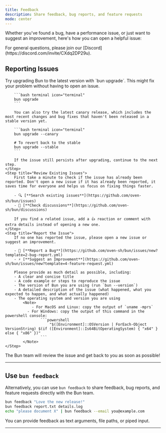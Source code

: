 ---
title: Feedback
description: Share feedback, bug reports, and feature requests
mode: center
---


Whether you've found a bug, have a performance issue, or just want to suggest an improvement, here's how you can open a helpful issue:

<Callout icon="discord">
  For general questions, please join our [Discord](https://discord.com/invite/CXdq2DP29u).
</Callout>

## Reporting Issues

<Steps>
	<Step title="Upgrade Bun">
		Try upgrading Bun to the latest version with `bun upgrade`. This might fix your problem without having to open an issue.

    	```bash terminal icon="terminal"
    	bun upgrade
    	```

    	You can also try the latest canary release, which includes the most recent changes and bug fixes that haven't been released in a stable version yet.

    	```bash terminal icon="terminal"
    	bun upgrade --canary

    	# To revert back to the stable
    	bun upgrade --stable
    	```

    	If the issue still persists after upgrading, continue to the next step.
    </Step>
    <Step title="Review Existing Issues">
    	First take a minute to check if the issue has already been reported. Don't open a new issue if it has already been reported, it saves time for everyone and helps us focus on fixing things faster.

    	- 🔍 [**Search existing issues**](https://github.com/oven-sh/bun/issues)
    	- 💬 [**Check discussions**](https://github.com/oven-sh/bun/discussions)

    	If you find a related issue, add a 👍 reaction or comment with extra details instead of opening a new one.
    </Step>
    <Step title="Report the Issue">
    	If no one has reported the issue, please open a new issue or suggest an improvement.

    	- 🐞 [**Report a Bug**](https://github.com/oven-sh/bun/issues/new?template=2-bug-report.yml)
    	- ⚡ [**Suggest an Improvement**](https://github.com/oven-sh/bun/issues/new?template=4-feature-request.yml)

    	Please provide as much detail as possible, including:
    	- A clear and concise title
    	- A code example or steps to reproduce the issue
    	- The version of Bun you are using (run `bun --version`)
    	- A detailed description of the issue (what happened, what you expected to happen, and what actually happened)
    	- The operating system and version you are using
    		<Note>
    			- For MacOS and Linux: copy the output of `uname -mprs`
    		  - For Windows: copy the output of this command in the powershell console:
    				```powershell
    					"$([Environment]::OSVersion | ForEach-Object VersionString) $(if ([Environment]::Is64BitOperatingSystem) { "x64" } else { "x86" })"
    				```
    		</Note>
    </Step>

</Steps>

The Bun team will review the issue and get back to you as soon as possible!

---

## Use `bun feedback`

Alternatively, you can use `bun feedback` to share feedback, bug reports, and feature requests directly with the Bun team.

```bash terminal icon="terminal"
bun feedback "Love the new release!"
bun feedback report.txt details.log
echo "please document X" | bun feedback --email you@example.com
```

You can provide feedback as text arguments, file paths, or piped input.

---

<Feedback />

